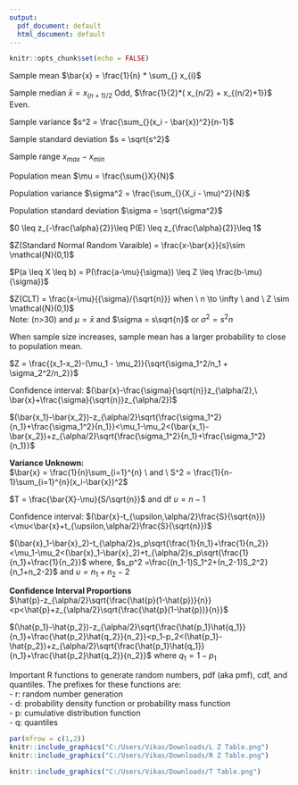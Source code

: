 ```yaml
---
output:
  pdf_document: default
  html_document: default
---
```


```r
knitr::opts_chunk$set(echo = FALSE)
```


Sample mean $\bar{x} = \frac{1}{n} * \sum_{} x_{i}$

Sample median $\bar{x} = x_{(n+1)/2}$ Odd, $\frac{1}{2}*( x_{n/2} + x_{(n/2)+1})$ Even.

Sample variance $s^2 = \frac{\sum_{}(x_i - \bar{x})^2}{n-1}$

Sample standard deviation $s = \sqrt{s^2}$

Sample range $x_{max}-x_{min}$

Population mean $\mu = \frac{\sum{}X}{N}$

Population variance $\sigma^2 = \frac{\sum_{}(X_i - \mu)^2}{N}$

Population standard deviation $\sigma = \sqrt{\sigma^2}$

$0 \leq z_{-\frac{\alpha}{2}}\leq P(E) \leq z_{\frac{\alpha}{2}}\leq 1$

$Z(Standard Normal Random Varaible) = \frac{x-\bar{x}}{s}\sim \mathcal{N}(0,1)$

$P(a \leq X \leq b) = P(\frac{a-\mu}{\sigma}) \leq Z \leq \frac{b-\mu}{\sigma})$

$Z(CLT) = \frac{x-\mu}{{\sigma}/{\sqrt{n}}}  when \ n \to \infty \ and \ Z \sim \mathcal{N}(0,1)$<br>
Note: (n>30) and $\mu =\bar{x}$ and $\sigma = s\sqrt{n}$ or $\sigma^2 = s^2 n$

When sample size increases, sample mean has a larger probability to close to population mean.

$Z = \frac{(x_1-x_2)-(\mu_1 - \mu_2)}{\sqrt{\sigma_1^2/n_1 + \sigma_2^2/n_2}}$

Confidence interval:
$(\bar{x}-\frac{\sigma}{\sqrt{n}}z_{\alpha/2},\ \bar{x}+\frac{\sigma}{\sqrt{n}}z_{\alpha/2})$

$(\bar{x_1}-\bar{x_2})-z_{\alpha/2}\sqrt{\frac{\sigma_1^2}{n_1}+\frac{\sigma_1^2}{n_1}}<\mu_1-\mu_2<(\bar{x_1}-\bar{x_2})+z_{\alpha/2}\sqrt{\frac{\sigma_1^2}{n_1}+\frac{\sigma_1^2}{n_1}}$

**Variance Unknown: **  
$\bar{x} = \frac{1}{n}\sum_{i=1}^{n} \ and \ S^2 = \frac{1}{n-1}\sum_{i=1}^{n}(x_i-\bar{x})^2$

$T = \frac{\bar{X}-\mu}{S/\sqrt{n}}$ and df $\upsilon = n-1$

Confidence interval:
$(\bar{x}-t_{\upsilon,\alpha/2}\frac{S}{\sqrt{n}})<\mu<\bar{x}+t_{\upsilon,\alpha/2}\frac{S}{\sqrt{n}})$

$(\bar{x}_1-\bar{x}_2)-t_{\alpha/2}s_p\sqrt{\frac{1}{n_1}+\frac{1}{n_2}}<\mu_1-\mu_2<(\bar{x}_1-\bar{x}_2)+t_{\alpha/2}s_p\sqrt{\frac{1}{n_1}+\frac{1}{n_2}}$
where, $s_p^2 =\frac{(n_1-1)S_1^2+(n_2-1)S_2^2}{n_1+n_2-2}$ and $\upsilon=n_1+n_2-2$

**Confidence Interval Proportions**   
$\hat{p}-z_{\alpha/2}\sqrt{\frac{\hat{p}(1-\hat{p})}{n}}<p<\hat{p}+z_{\alpha/2}\sqrt{\frac{\hat{p}(1-\hat{p})}{n}}$

$(\hat{p_1}-\hat{p_2})-z_{\alpha/2}\sqrt{\frac{\hat{p_1}\hat{q_1}}{n_1}+\frac{\hat{p_2}\hat{q_2}}{n_2}}<p_1-p_2<(\hat{p_1}-\hat{p_2})+z_{\alpha/2}\sqrt{\frac{\hat{p_1}\hat{q_1}}{n_1}+\frac{\hat{p_2}\hat{q_2}}{n_2}}$ where $q_1=1-p_1$

Important R functions to generate random numbers, pdf (aka pmf), cdf, and quantiles. The prefixes for these functions are:<br>
- r: random number generation  
- d: probability density function or probability mass function  
- p: cumulative distribution function  
- q: quantiles

```r
par(mfrow = c(1,2))
knitr::include_graphics("C:/Users/Vikas/Downloads/L Z Table.png")
knitr::include_graphics("C:/Users/Vikas/Downloads/R Z Table.png")
```
```r
knitr::include_graphics("C:/Users/Vikas/Downloads/T Table.png")
```








                          

